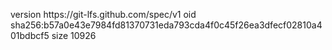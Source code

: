version https://git-lfs.github.com/spec/v1
oid sha256:b57a0e43e7984fd81370731eda793cda4f0c45f26ea3dfecf02810a401bdbcf5
size 10926
